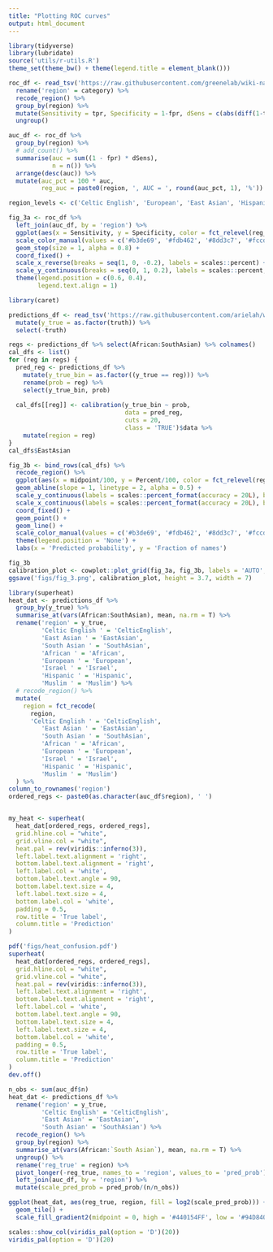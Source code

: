 ```yaml
---
title: "Plotting ROC curves"
output: html_document
---
```


```r
library(tidyverse)
library(lubridate)
source('utils/r-utils.R')
theme_set(theme_bw() + theme(legend.title = element_blank()))

```

```r
roc_df <- read_tsv('https://raw.githubusercontent.com/greenelab/wiki-nationality-estimate/master/models/LSTM_roc_curves.tsv') %>% 
  rename('region' = category) %>% 
  recode_region() %>% 
  group_by(region) %>%
  mutate(Sensitivity = tpr, Specificity = 1-fpr, dSens = c(abs(diff(1-tpr)), 0)) %>% 
  ungroup()

auc_df <- roc_df %>% 
  group_by(region) %>% 
  # add_count() %>% 
  summarise(auc = sum((1 - fpr) * dSens),
            n = n()) %>% 
  arrange(desc(auc)) %>%
  mutate(auc_pct = 100 * auc,
         reg_auc = paste0(region, ', AUC = ', round(auc_pct, 1), '%'))

region_levels <- c('Celtic English', 'European', 'East Asian', 'Hispanic', 'South Asian', 'Muslim', 'Israel', 'African')

fig_3a <- roc_df %>% 
  left_join(auc_df, by = 'region') %>% 
  ggplot(aes(x = Sensitivity, y = Specificity, color = fct_relevel(reg_auc, as.character(auc_df$reg_auc)))) +
  scale_color_manual(values = c('#b3de69', '#fdb462', '#8dd3c7', '#fccde5', '#ffffb3', '#bebada',  '#80b1d3', '#fb8072')) +
  geom_step(size = 1, alpha = 0.8) +
  coord_fixed() +
  scale_x_reverse(breaks = seq(1, 0, -0.2), labels = scales::percent) +
  scale_y_continuous(breaks = seq(0, 1, 0.2), labels = scales::percent, limits = c(NA, 1.05)) +
  theme(legend.position = c(0.6, 0.4), 
        legend.text.align = 1)
```


```r
library(caret)

predictions_df <- read_tsv('https://raw.githubusercontent.com/arielah/wiki-nationality-estimate/predictions/data/LSTM_results_test.tsv') %>% 
  mutate(y_true = as.factor(truth)) %>% 
  select(-truth)

regs <- predictions_df %>% select(African:SouthAsian) %>% colnames()
cal_dfs <- list()
for (reg in regs) {
  pred_reg <- predictions_df %>%
    mutate(y_true_bin = as.factor((y_true == reg))) %>%
    rename(prob = reg) %>% 
    select(y_true_bin, prob)
  
  cal_dfs[[reg]] <- calibration(y_true_bin ~ prob,
                                data = pred_reg,
                                cuts = 20,
                                class = 'TRUE')$data %>%
    mutate(region = reg)
}
cal_dfs$EastAsian

```

```r
fig_3b <- bind_rows(cal_dfs) %>%
  recode_region() %>% 
  ggplot(aes(x = midpoint/100, y = Percent/100, color = fct_relevel(region, as.character(auc_df$region)))) +
  geom_abline(slope = 1, linetype = 2, alpha = 0.5) +
  scale_y_continuous(labels = scales::percent_format(accuracy = 20L), breaks = seq(0, 1, 0.2), limits = c(-0.005, 1.045)) +
  scale_x_continuous(labels = scales::percent_format(accuracy = 20L), breaks = seq(0, 1, 0.2), limits = c(0, 1)) +
  coord_fixed() +
  geom_point() +
  geom_line() +
  scale_color_manual(values = c('#b3de69', '#fdb462', '#8dd3c7', '#fccde5', '#ffffb3', '#bebada',  '#80b1d3', '#fb8072')) +
  theme(legend.position = 'None') +
  labs(x = 'Predicted probability', y = 'Fraction of names')

fig_3b
calibration_plot <- cowplot::plot_grid(fig_3a, fig_3b, labels = 'AUTO', nrow = 1, align = 'h')
ggsave('figs/fig_3.png', calibration_plot, height = 3.7, width = 7)

```

```r
library(superheat)
heat_dat <- predictions_df %>% 
  group_by(y_true) %>% 
  summarise_at(vars(African:SouthAsian), mean, na.rm = T) %>% 
  rename('region' = y_true,
         'Celtic English ' = 'CelticEnglish',
         'East Asian ' = 'EastAsian',
         'South Asian ' = 'SouthAsian',
         'African ' = 'African',
         'European ' = 'European',
         'Israel ' = 'Israel',
         'Hispanic ' = 'Hispanic',
         'Muslim ' = 'Muslim') %>% 
  # recode_region() %>%
  mutate(
    region = fct_recode(
      region, 
      'Celtic English ' = 'CelticEnglish',
         'East Asian ' = 'EastAsian',
         'South Asian ' = 'SouthAsian',
         'African ' = 'African',
         'European ' = 'European',
         'Israel ' = 'Israel',
         'Hispanic ' = 'Hispanic',
         'Muslim ' = 'Muslim')
  ) %>% 
column_to_rownames('region')
ordered_regs <- paste0(as.character(auc_df$region), ' ')


my_heat <- superheat(
  heat_dat[ordered_regs, ordered_regs],
  grid.hline.col = "white",
  grid.vline.col = "white",
  heat.pal = rev(viridis::inferno(3)),
  left.label.text.alignment = 'right',
  bottom.label.text.alignment = 'right',
  left.label.col = 'white',
  bottom.label.text.angle = 90,
  bottom.label.text.size = 4, 
  left.label.text.size = 4,
  bottom.label.col = 'white',
  padding = 0.5,
  row.title = 'True label',
  column.title = 'Prediction'
)

pdf('figs/heat_confusion.pdf')
superheat(
  heat_dat[ordered_regs, ordered_regs],
  grid.hline.col = "white",
  grid.vline.col = "white",
  heat.pal = rev(viridis::inferno(3)),
  left.label.text.alignment = 'right',
  bottom.label.text.alignment = 'right',
  left.label.col = 'white',
  bottom.label.text.angle = 90,
  bottom.label.text.size = 4, 
  left.label.text.size = 4,
  bottom.label.col = 'white',
  padding = 0.5,
  row.title = 'True label',
  column.title = 'Prediction'
)
dev.off()


```

```r
n_obs <- sum(auc_df$n)
heat_dat <- predictions_df %>% 
  rename('region' = y_true,
         'Celtic English' = 'CelticEnglish',
         'East Asian' = 'EastAsian',
         'South Asian' = 'SouthAsian') %>% 
  recode_region() %>% 
  group_by(region) %>% 
  summarise_at(vars(African:`South Asian`), mean, na.rm = T) %>% 
  ungroup() %>% 
  rename('reg_true' = region) %>% 
  pivot_longer(-reg_true, names_to = 'region', values_to = 'pred_prob') %>% 
  left_join(auc_df, by = 'region') %>% 
  mutate(scale_pred_prob = pred_prob/(n/n_obs))

ggplot(heat_dat, aes(reg_true, region, fill = log2(scale_pred_prob))) + 
  geom_tile() +
  scale_fill_gradient2(midpoint = 0, high = '#440154FF', low = '#94D840FF')

scales::show_col(viridis_pal(option = 'D')(20))
viridis_pal(option = 'D')(20)
```

